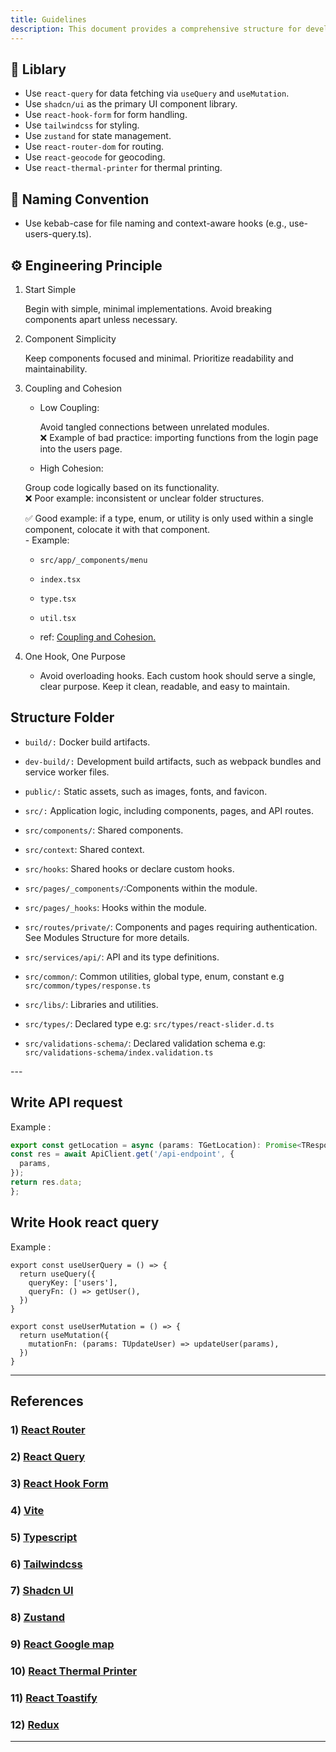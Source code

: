 ```yaml
---
title: Guidelines
description: This document provides a comprehensive structure for developing tantri cashier with VITE ReactJS. Here is a tidied-up version based on each context
---
```



## 🧩 Liblary

- Use `react-query` for data fetching via `useQuery` and `useMutation`.
- Use `shadcn/ui` as the primary UI component library.
- Use `react-hook-form` for form handling.
- Use `tailwindcss` for styling.
- Use `zustand` for state management.
- Use `react-router-dom` for routing.
- Use `react-geocode` for geocoding.
- Use `react-thermal-printer` for thermal printing.

## 📝 Naming Convention

- Use kebab-case for file naming and context-aware hooks (e.g., use-users-query.ts).

## ⚙️ Engineering Principle

1. Start Simple

   Begin with simple, minimal implementations. Avoid breaking components apart unless necessary.

2. Component Simplicity

   Keep components focused and minimal. Prioritize readability and maintainability.

3. Coupling and Cohesion

   - Low Coupling:

     Avoid tangled connections between unrelated modules. <br />❌ Example of bad
     practice: importing functions from the login page into the users page.

   - High Cohesion:

   Group code logically based on its functionality. <br />
   ❌ Poor example: inconsistent or unclear folder structures.

   ✅ Good example: if a type, enum, or utility is only used within a single
   component, colocate it with that component. <br />- Example:

   - `src/app/_components/menu`
   - `index.tsx`
   - `type.tsx`
   - `util.tsx`

   - ref: [Coupling and Cohesion.](https://betterprogramming.pub/coupling-cohesion-552b022492b2)

4. One Hook, One Purpose
   - Avoid overloading hooks. Each custom hook should serve a single, clear purpose.
     Keep it clean, readable, and easy to maintain.

## Structure Folder

- `build/:` Docker build artifacts.

- `dev-build/:` Development build artifacts, such as webpack bundles and service worker files.

- `public/:` Static assets, such as images, fonts, and favicon.

- `src/:` Application logic, including components, pages, and API routes.

- `src/components/`: Shared components.

- `src/context`: Shared context.

- `src/hooks`: Shared hooks or declare custom hooks.

- `src/pages/_components/`:Components within the module.

- `src/pages/_hooks`: Hooks within the module.

- `src/routes/private/`: Components and pages requiring authentication. See Modules Structure for more details.

- `src/services/api/`: API and its type definitions.

- `src/common/`: Common utilities, global type, enum, constant e.g `src/common/types/response.ts`

- `src/libs/`: Libraries and utilities.

- `src/types/`: Declared type e.g: `src/types/react-slider.d.ts`

- `src/validations-schema/`: Declared validation schema e.g: `src/validations-schema/index.validation.ts`

<Files>
  <Folder name="build">
    <File name="docker-compose.yml" />
  </Folder>
  <Folder name="dev-build">
    <File name="workbox-sw.js" />
  </Folder>
  <Folder name="public">
    <File name="favicon.ico" />
  </Folder>
  <Folder name="src" defaultOpen>
    <Folder name="components" defaultOpen>
      <Folder name="ui">
        <File name="button.tsx" />
        <File name="tabs.tsx" />
        <File name="dialog.tsx" />
      </Folder>
    </Folder>
    <Folder name="context" defaultOpen>
      <File name="auth-context.tsx" />
    </Folder>
    <Folder name="hooks" defaultOpen>
      <Folder name="custom-hooks" defaultOpen>
        <File name="use-auth.ts" />
        <File name="use-alert-message.ts" />
      </Folder>
    </Folder>
    <Folder name="lib" defaultOpen>
      <Folder name="api"></Folder>
      <Folder name="constants"></Folder>
      <Folder name="utils"></Folder>
    </Folder>
    <Folder name="pages" defaultOpen>
      <Folder name="cashier" defaultOpen>
        <Folder name="auth" defaultOpen>
          <Folder name="_components" defaultOpen>
            <File name="index.tsx" />
          </Folder>
          <Folder name="_hooks">
            <File name="use-auth-mutation.tsx" />
            <File name="use-user-query.tsx" />
          </Folder>
          <File name="page.tsx" />
        </Folder>
      </Folder>
      <Folder name="general"></Folder>
    </Folder>
    <Folder name="redux" defaultOpen>
      <Folder name="slices">
        <File name="payment-slice.ts" />
      </Folder>
      <File name="store.ts" />
      <File name="hooks.ts" />
    </Folder>
    <Folder name="routes" defaultOpen>
      <File name="index.tsx" />
      <File name="public.tsx" />
      <File name="private.tsx" />
    </Folder>
    <Folder name="services" defaultOpen>
      <Folder name="api" defaultOpen>
        <Folder name="setting-cafe" defaultOpen>
          <File name="auth.ts" />
          <File name="type.ts" />
        </Folder>
      </Folder>
    </Folder>
    <Folder name="types">
      <File name="index.ts" />
    </Folder>
    <Folder name="validations-schema">
      <File name="index.validation.ts" />
    </Folder>
  </Folder>
  <File name="package.json" />
</Files>
---

## Write API request

Example :

```services/api/location/api.ts
export const getLocation = async (params: TGetLocation): Promise<TResponse<TLocationResponse>> => {
const res = await ApiClient.get('/api-endpoint', {
  params,
});
return res.data;
};
```

## Write Hook react query

Example :

```hooks/use-user-query.tsx
export const useUserQuery = () => {
  return useQuery({
    queryKey: ['users'],
    queryFn: () => getUser(),
  })
}
```

```hooks/use-user-mutation.tsx
export const useUserMutation = () => {
  return useMutation({
    mutationFn: (params: TUpdateUser) => updateUser(params),
  })
}
```

---

## References

### 1) [React Router](https://reactrouter.com/docs/en/v6/getting-started/overview)

### 2) [React Query](https://react-query.tanstack.com/)

### 3) [React Hook Form](https://react-hook-form.com/)

### 4) [Vite](https://vitejs.dev/)

### 5) [Typescript](https://www.typescriptlang.org/)

### 6) [Tailwindcss](https://tailwindcss.com/)

### 7) [Shadcn UI](https://shadcn.com/)

### 8) [Zustand](https://github.com/pmndrs/zustand)

### 9) [React Google map ](https://www.npmjs.com/package/@react-google-maps/api)

### 10) [React Thermal Printer](https://www.npmjs.com/package/react-thermal-printer)

### 11) [React Toastify](https://fkhadra.github.io/react-toastify/)

### 12) [Redux](https://redux-toolkit.js.org/)

---
